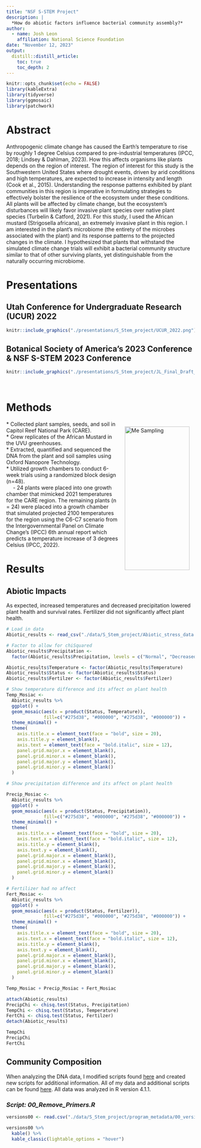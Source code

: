 ```yaml
---
title: "NSF S-STEM Project"
description: |
  *How do abiotic factors influence bacterial community assembly?*
author:
  - name: Josh Leon
    affiliation: National Science Foundation
date: "November 12, 2023"
output: 
  distill::distill_article:
    toc: true
    toc_depth: 2
---
```


```r
knitr::opts_chunk$set(echo = FALSE)
library(kableExtra)
library(tidyverse)
library(ggmosaic)
library(patchwork)
```

# **Abstract**  

Anthropogenic climate change has caused the Earth’s temperature to rise by roughly 1 degree Celsius compared to pre-industrial temperatures (IPCC, 2018; Lindsey & Dahlman, 2023).  How this affects organisms like plants depends on the region of interest. The region of interest for this study is the Southwestern United States where drought events, driven by arid conditions and high temperatures, are expected to increase in intensity and length (Cook et al., 2015). Understanding the response patterns exhibited by plant communities in this region is imperative in formulating strategies to effectively bolster the resilience of the ecosystem under these conditions. All plants will be affected by climate change, but the ecosystem's disturbances will likely favor invasive plant species over native plant species (Turbelin & Catford, 2021). For this study, I used the African mustard (Strigosella africana), an extremely invasive plant in this region. I am interested in the plant's microbiome (the entirety of the microbes associated with the plant) and its response patterns to the projected changes in the climate. I hypothesized that plants that withstand the simulated climate change trials will exhibit a bacterial community structure similar to that of other surviving plants, yet distinguishable from the naturally occurring microbiome.

# **Presentations**  

## Utah Conference for Undergraduate Research (UCUR) 2022  

```r
knitr::include_graphics("./presentations/S_Stem_project/UCUR_2022.png")
```

## Botanical Society of America's 2023 Conference & NSF S-STEM 2023 Conference

```r
knitr::include_graphics("./presentations/S_Stem_project/JL_Final_Draft_Botany.png")
```
 <br> 
 
# **Methods** 
<p>
<img src="./media/CARE photos/Me_sampling.JPEG" alt="Me Sampling" style="float:right; width:1.8in; height:4in; padding:0.15in;">
* Collected plant samples, seeds, and soil in Capitol Reef National Park (CARE).  
* Grew replicates of the African Mustard in the UVU greenhouses.  
* Extracted, quantified and sequenced the DNA from the plant and soil samples using Oxford Nanopore Technology.  
* Utilized growth chambers to conduct 6-week trials using a randomized block design (n=48).  
&emsp; - 24 plants were placed into one growth chamber that mimicked 2021 temperatures for the CARE region. The remaining plants (n = 24) were placed into a growth chamber that simulated projected 2100 temperatures for the region using the C6-C7 scenario from the Intergovernmental Panel on Climate Change’s (IPCC) 6th annual report which predicts a temperature increase of 3 degrees Celsius (IPCC, 2022).
</p>

# **Results**  

## Abiotic Impacts  

As expected, increased temperatures and decreased precipitation lowered plant health and survival rates. Fertilizer did not significantly affect plant health.

```r
# Load in data
Abiotic_results <- read_csv("./data/S_Stem_project/Abiotic_stress_data.csv")

# Factor to allow for chiSquared
Abiotic_results$Precipitation <- 
  factor(Abiotic_results$Precipitation, levels = c("Normal", "Decreased"))

Abiotic_results$Temperature <- factor(Abiotic_results$Temperature)
Abiotic_results$Status <- factor(Abiotic_results$Status)
Abiotic_results$Fertilzer <- factor(Abiotic_results$Fertilzer)

# Show temperature difference and its affect on plant health
Temp_Mosiac <- 
  Abiotic_results %>%
  ggplot() +
  geom_mosaic(aes(x = product(Status, Temperature)),
              fill=c("#275d38", "#000000", "#275d38", "#000000")) +
  theme_minimal() +
  theme(
    axis.title.x = element_text(face = "bold", size = 20),
    axis.title.y = element_blank(),
    axis.text = element_text(face = "bold.italic", size = 12),
    panel.grid.major.x = element_blank(),
    panel.grid.minor.x = element_blank(),
    panel.grid.major.y = element_blank(),
    panel.grid.minor.y = element_blank() 
  )

# Show precipitation difference and its affect on plant health

Precip_Mosiac <- 
  Abiotic_results %>%
  ggplot() +
  geom_mosaic(aes(x = product(Status, Precipitation)),
              fill=c("#275d38", "#000000", "#275d38", "#000000")) +
  theme_minimal() +
  theme(
    axis.title.x = element_text(face = "bold", size = 20),
    axis.text.x = element_text(face = "bold.italic", size = 12),
    axis.title.y = element_blank(),
    axis.text.y = element_blank(),
    panel.grid.major.x = element_blank(),
    panel.grid.minor.x = element_blank(),
    panel.grid.major.y = element_blank(),
    panel.grid.minor.y = element_blank() 
  )

# Fertilizer had no affect
Fert_Mosiac <- 
  Abiotic_results %>%
  ggplot() +
  geom_mosaic(aes(x = product(Status, Fertilzer)),
              fill=c("#275d38", "#000000", "#275d38", "#000000")) +
  theme_minimal() +
  theme(
    axis.title.x = element_text(face = "bold", size = 20),
    axis.text.x = element_text(face = "bold.italic", size = 12),
    axis.title.y = element_blank(),
    axis.text.y = element_blank(),
    panel.grid.major.x = element_blank(),
    panel.grid.minor.x = element_blank(),
    panel.grid.major.y = element_blank(),
    panel.grid.minor.y = element_blank() 
  )

Temp_Mosiac + Precip_Mosiac + Fert_Mosiac

attach(Abiotic_results)
PrecipChi <- chisq.test(Status, Precipitation)
TempChi <- chisq.test(Status, Temperature)
FertChi <- chisq.test(Status, Fertilzer)
detach(Abiotic_results)

TempChi
PrecipChi
FertChi
```

## Community Composition  

When analyzing the DNA data, I modified scripts found <a style="font-size:100%;"href="https://github.com/gzahn/Microbiome_Workshop" target = "_blank">here</a> and created new scripts for additional information. All of my data and additional scripts can be found <a style="font-size:100%; "href="https://github.com/JLEON123/Strigosella_Research" target = "_blank">here</a>. All data was analyzed in R version 4.1.1.

### *Script: 00_Remove_Primers.R*

```r
versions00 <- read.csv("./data/S_Stem_project/program_metadata/00_versions.csv")

versions00 %>% 
  kable() %>% 
  kable_classic(lightable_options = "hover")
```

